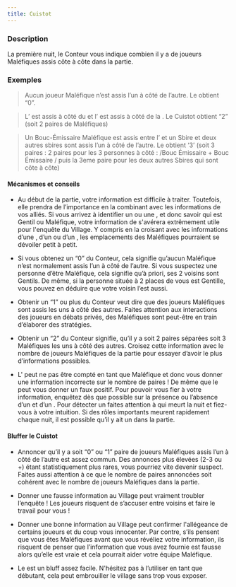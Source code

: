 ```yaml
---
title: Cuistot
---
```



<Role CUISTOT header />

### Description

La première nuit, le Conteur vous indique combien il y a de joueurs Maléfiques assis côte à côte dans la partie.
 
### Exemples

> Aucun joueur Maléfique n’est assis l’un à côté de l’autre. Le <Role CUISTOT /> obtient “0”.

> L’<Role IMP /> est assis à côté du <Role BARON /> et l’<Role EMPOISONNEUR /> est assis à côté de la <Role CROQUEUSE_D_HOMMES />. Le Cuistot obtient “2” (soit 2 paires de Maléfiques)

> Un Bouc-Émissaire Maléfique est assis entre l’<Role IMP /> et un Sbire et deux autres sbires sont assis l’un à côté de l’autre. Le <Role CUISTOT /> obtient ‘3’ (soit 3 paires : 2 paires pour les 3 personnes à côté : <Role IMP />/Bouc Émissaire + Bouc Émissaire / <Role IMP /> puis la 3eme paire pour les deux autres Sbires qui sont côte à côte)



#### Mécanismes et conseils

- Au début de la partie, votre information est difficile à traiter. Toutefois, elle prendra de l’importance en la combinant avec les informations de vos alliés. Si vous arrivez à identifier un <Role EMPATHIQUE /> ou une <Role VOYANTE />, et donc savoir qui est Gentil ou Maléfique, votre information de <Role CUISTOT /> s'avérera extrêmement utile pour l'enquête du Village. Y compris en la croisant avec les informations d’une <Role LAVANDIERE />, d’un <Role ARCHIVISTE /> ou d’un <Role ENQUETEUR />, les emplacements des Maléfiques pourraient se dévoiler petit à petit.

- Si vous obtenez un “0” du Conteur, cela signifie qu’aucun Maléfique n’est normalement assis l’un à côté de l’autre. Si vous suspectez une personne d’être Maléfique, cela signifie qu’à priori, ses 2 voisins sont Gentils. De même, si la personne située à 2 places de vous est Gentille, vous pouvez en déduire que votre voisin l’est aussi.

- Obtenir un “1” ou plus du Conteur veut dire que des joueurs Maléfiques sont assis les uns à côté des autres. Faites attention aux interactions des joueurs en débats privés, des Maléfiques sont peut-être en train d’élaborer des stratégies.

- Obtenir un “2” du Conteur signifie, qu’il y a soit 2 paires séparées soit 3 Maléfiques les uns à côté des autres. Croisez cette information avec le nombre de joueurs Maléfiques de la partie pour essayer d’avoir le plus d’informations possibles.

- L'<Role ESPION /> peut ne pas être compté en tant que Maléfique et donc vous donner une information incorrecte sur le nombre de paires ! De même que le <Role RECLUS /> peut vous donner un faux positif. Pour pouvoir vous fier à votre information, enquêtez dès que possible sur la présence ou l’absence d’un <Role RECLUS /> et d’un <Role ESPION />. Pour détecter un <Role ESPION /> faites attention à qui meurt la nuit et fiez-vous à votre intuition. Si des rôles importants meurent rapidement chaque nuit, il est possible qu’il y ait un <Role ESPION /> dans la partie.



#### Bluffer le Cuistot

- Annoncer qu’il y a soit “0” ou “1” paire de joueurs Maléfiques assis l’un à côté de l’autre est assez commun. Des annonces plus élevées (2-3 ou +) étant statistiquement plus rares, vous pourriez vite devenir suspect. Faites aussi attention à ce que le nombre de paires annoncées soit cohérent avec le nombre de joueurs Maléfiques dans la partie.

- Donner une fausse information au Village peut vraiment troubler l’enquête ! Les joueurs risquent de s’accuser entre voisins et faire le travail pour vous !

- Donner une bonne information au Village peut confirmer l'allégeance de certains joueurs et du coup vous innocenter. Par contre, s’ils pensent que vous êtes Maléfiques avant que vous révéliez votre information, ils risquent de penser que l’information que vous avez fournie est fausse alors qu’elle est vraie et cela pourrait aider votre équipe Maléfique.

- Le <Role CUISTOT /> est un bluff assez facile. N'hésitez pas à l’utiliser en tant que débutant, cela peut embrouiller le village sans trop vous exposer.
